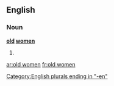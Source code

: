 ==English==

===Noun===
'''[[old]] [[women]]'''

# {{plural of|old woman}}

[[Category:English plurals ending in "-en"]]

[[ar:old women]]
[[fr:old women]]